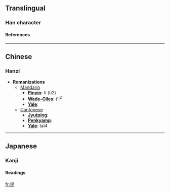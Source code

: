 ==Translingual==
===Han character===
{{Han char|rad=人|as=09|sn=11|four=2628<sub>1</sub>|canj=人日一人 (OAMO)}}
====References====
{{Han ref|kx=0110.090|dkj=00841|dj=0235.040|hdz=10189.090|uh=504D|ud=20557|bh=D456|bd=54358}}
----

==Chinese==
===Hanzi===


* '''Romanizations'''
** [[Mandarin]]
*** '''[[Pinyin]]''': tí (ti2)
*** '''[[Wade-Giles]]''': t'i<sup>2</sup>
*** '''[[Yale]]''': 
**[[Cantonese]]
***'''[[Jyutping]]''':
***'''[[Penkyamp]]''': 
***'''[[Yale]]''': tai4


----
==Japanese==
===Kanji===
{{ja-kanji|grade=|rs=人09}}
====Readings====
{{ja-readings|on=[[てい]] (tei), [[だい]] (dai)|kun=[[ゆるやか]] (yuruyaka)}}




[[fr:偍]]